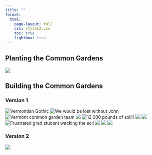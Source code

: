 ```yaml
---
title: ""
format: 
  html:
    page-layout: full
    css: styles2.css
    toc: true
    lightbox: true
---
```


<!-- [course website](https://samanthacsik.github.io/EDS-240-data-viz/){.btn target=_blank} [course catalog](https://bren.ucsb.edu/courses/eds-240){.btn target=_blank} -->


## Planting the Common Gardens  



![](./planting_common_garden_collage2.png){group="common-garden"}

## Building the Common Gardens 

### Version 1

::: {.photo-grid}
![Vermontian Gothic](building_the_common_gardens/americangothic.jpg)
![We would be lost without John](building_the_common_gardens/function.jpg)
![Vermont common garden team](building_the_common_gardens/group-photo.jpg)
![](building_the_common_gardens/img-20180924-114625095_1.jpg)
![12,000 pounds of soil!!](building_the_common_gardens/img-8405.jpg)
![](building_the_common_gardens/img-8414.jpg)
![](building_the_common_gardens/img-8414.jpg)
![Frustrated grad student wacking the soil](building_the_common_gardens/img-8429.jpg)
![](building_the_common_gardens/soil-delivery-1.jpg)
![](building_the_common_gardens/img-8574.jpg)
![](building_the_common_gardens/unnamed_2.jpg)
:::

### Version 2

![](./building_the_common_gardens_collage2.png){.lightbox group="common-garden"}